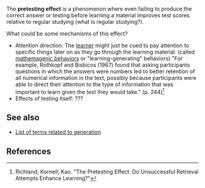The '''pretesting effect''' is a phenomenon where even failing to produce the correct answer or testing before learning a material improves test scores relative to regular studying (what is regular studying?).

What could be some mechanisms of this effect?

* Attention direction: The [[learner]] might just be cued to pay attention to specific things later on as they go through the learning material. (called [[mathemagenic behavior]]s or "learning-generating" behaviors) "For example, Rothkopf and Bisbicos (1967) found that asking participants questions in which the answers were numbers led to better retention of all numerical information in the text, possibly because participants were able to direct their attention to the type of information that was important to learn given the test they would take." (p. 244)<ref>Richland; Kornell; Kao. "The Pretesting Effect: Do Unsuccessful Retrieval Attempts Enhance Learning?"</ref>
* Effects of testing itself: ???

==See also==

* [[List of terms related to generation]]

==References==

<references/>
